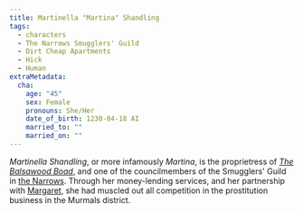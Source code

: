 ```yaml
---
title: Martinella "Martina" Shandling
tags:
  - characters
  - The Narrows Smugglers' Guild
  - Dirt Cheap Apartments
  - Hick
  - Human
extraMetadata:
  cha:
    age: "45"
    sex: Female
    pronouns: She/Her
    date_of_birth: 1230-04-18 AI
    married_to: ""
    married_on: ""
---
```


*Martinella Shandling*, or more infamously *Martina*, is the proprietress of
*[The Balsawood Boad](/locations/the-narrows#the-balsawood-boat)*, and one
of the councilmembers of the Smugglers' Guild in
[the Narrows](/locations/the-narrows/). Through her money-lending services,
and her partnership with [Margaret](/characters/marguerite-margaret-underhand/), she
had muscled out all competition in the prostitution business in the Murmals
district.
